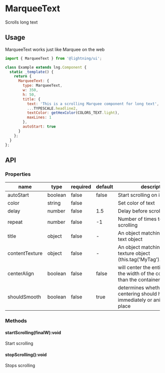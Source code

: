 
# MarqueeText

Scrolls long text

## Usage

MarqueeText works just like Marquee on the web

```js
import { MarqueeText } from '@lightning/ui';

class Example extends lng.Component {
  static _template() {
    return {
      MarqueeText: {
        type: MarqueeText,
        w: 350,
        h: 50,
        title: {
          text: 'This is a scrolling Marquee component for long text',
          ...TYPESCALE.headline2,
          textColor: getHexColor(COLORS_TEXT.light),
          maxLines: 1
        },
        autoStart: true
      }
    };
  }
};
```

<Preview>
  <Story id="marqueetext--basic" />
</Preview>

## API

### Properties

name|type|required|default|description
--|--|--|--|--
autoStart|boolean|false|false|Start scrolling on initiation
color|string|false||Set color of text
delay|number|false|1.5|Delay before scrolling starts
repeat|number|false|-1|Number of times to repeat scrolling
title|object|false|-|An object matching Lightning text object
contentTexture|object|false|-|An object matching Lightning texture object (this.tag('MyTag').getTexture())
centerAlign|boolean|false|false|will center the entire texture if the width of the content is less than the container
shouldSmooth|boolean|false|true|determines whether things like centering should happen immediately or animate into place

### Methods

#### startScrolling(finalW):void

Start scrolling

#### stopScrolling():void

Stops scrolling
